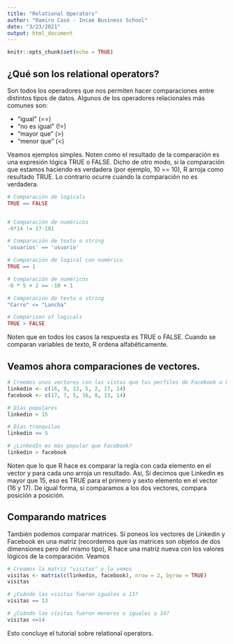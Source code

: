 ```yaml
---
title: "Relational Operators"
author: "Ramiro Casó - Incae Business School"
date: "3/23/2021"
output: html_document
---
```


```r
knitr::opts_chunk$set(echo = TRUE)
```

## ¿Qué son los relational operators?

Son todos los operadores que nos permiten hacer comparaciones entre distintos tipos de datos. Algunos de los operadores relacionales más comunes son:  

* "igual" (==) 
* "no es igual" (!=) 
* "mayor que" (>) 
* "menor que" (<) 

Veamos ejemplos simples. Noten como el resultado de la comparación es una expresión lógica TRUE o FALSE. Dicho de otro modo, si la comparación que estamos haciendo es verdadera (por ejemplo, 10 == 10), R arroja como resultado TRUE. Lo contrario ocurre cuando la comparación no es verdadera. 

```r
# Comparación de logicals
TRUE == FALSE


# Comparación de numéricos
-6*14 != 17-101

# Comparación de texto o string
'usuarios' == 'usuario'

# Comparación de logical con numérico
TRUE == 1

# Comparación de numéricos
-6 * 5 + 2 >= -10 + 1

# Comparación de texto o string
"Carro" <= "Lancha"

# Comparison of logicals
TRUE > FALSE

```
Noten que en todos los casos la respuesta es TRUE o FALSE. Cuando se comparan variables de texto, R ordena alfabéticamente. 

## Veamos ahora comparaciones de vectores. 

```r
# Creemos unos vectores con las vistas que tus perfiles de Facebook o Linkedin han tenido en los últimos 7 días
linkedin <- c(16, 9, 13, 5, 2, 17, 14)
facebook <- c(17, 7, 5, 16, 8, 13, 14)

# Días populares
linkedin > 15

# Días tranquilos
linkedin <= 5

# ¿LinkedIn es más popular que Facebook?
linkedin > facebook
```
Noten que lo que R hace es comparar la regla con cada elemento en el vector y para cada uno arroja un resultado. Así, Si decimos que Linkedin es mayor que 15, eso es TRUE para el primero y sexto elemento en el vector (16 y 17). De igual forma, si comparamos a los dos vectores, compara posición a posición. 

## Comparando matrices
También podemos comparar matrices. Si poneos los vectores de Linkedin y Facebook en una matriz (recordemos que las matrices son objetos de dos dimensiones pero del mismo tipo), R hace una matriz nueva con los valores lógicos de la comparación. Veamos

```r
# Creamos la matriz "visitas" y la vemos
visitas <- matrix(c(linkedin, facebook), nrow = 2, byrow = TRUE)
visitas

# ¿Cuándo las visitas fueron iguales a 13?
visitas == 13

# ¿Cuándo las visitas fueron menores o iguales a 14?
visitas <=14
```

Esto concluye el tutorial sobre relational operators. 